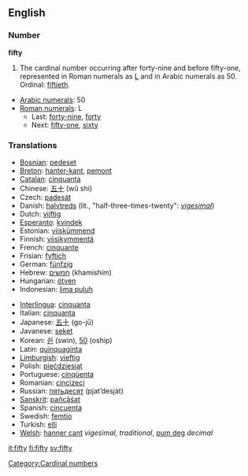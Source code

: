 ==English==

===Number===
'''fifty'''

# The cardinal number occurring after forty-nine and before fifty-one, represented in Roman numerals as [[L]] and in Arabic numerals as 50.  Ordinal: [[fiftieth]].
*[[w:Arabic numerals|Arabic numerals]]: 50
*[[w:Roman numerals|Roman numerals]]: L
**Last: [[forty-nine]], [[forty]]
**Next: [[fifty-one]], [[sixty]]

===Translations===
{{top}}
*[[Bosnian]]: [[pedeset]]
*[[Breton]]: [[hanter-kant]], [[pemont]]
*[[Catalan]]: [[cinquanta]]
*Chinese: [[五十]] (wǔ shí)
*Czech: [[padesát]]
*Danish: [[halvtreds]] (lit., "half-three-times-twenty": ''[[vigesimal]]'')
*Dutch: [[vijftig]] {{f}}
*[[Esperanto]]: [[kvindek]]
*Estonian: [[viiskümmend]]
*Finnish: [[viisikymmentä]]
*French: [[cinquante]] {{m}}
*Frisian: [[fyftich]]
*German: [[fünfzig]] {{f}}
*Hebrew: [[חמשים]] (khamishím) {{f}}
*Hungarian: [[ötven]]
*Indonesian: [[lima puluh]]
{{mid}}
*[[Interlingua]]: [[cinquanta]]
*Italian: [[cinquanta]] {{f}}
*Japanese: [[五十]] (go-jū)
*Javanese: [[seket]]
*Korean: [[쉰]] (swin), [[50]] (oship)
*Latin: [[quinquaginta]]
*[[Limburgish]]: [[vieftig]]
*Polish: [[pięćdziesiąt]]
*Portuguese: [[cinqüenta]]
*Romanian: [[cincizeci]]
*Russian: [[пятьдесят]] (pjat’desját)
*[[Sanskrit]]: [[pañcāśat]]
*Spanish: [[cincuenta]]
*Swedish: [[femtio]]
*Turkish: [[elli]]
*[[Welsh]]: [[hanner cant]] ''vigesimal, traditional'', [[pum deg]] ''decimal''
{{bottom}}

[[Category:Cardinal numbers]]

[[it:fifty]]
[[fi:fifty]]
[[sv:fifty]]